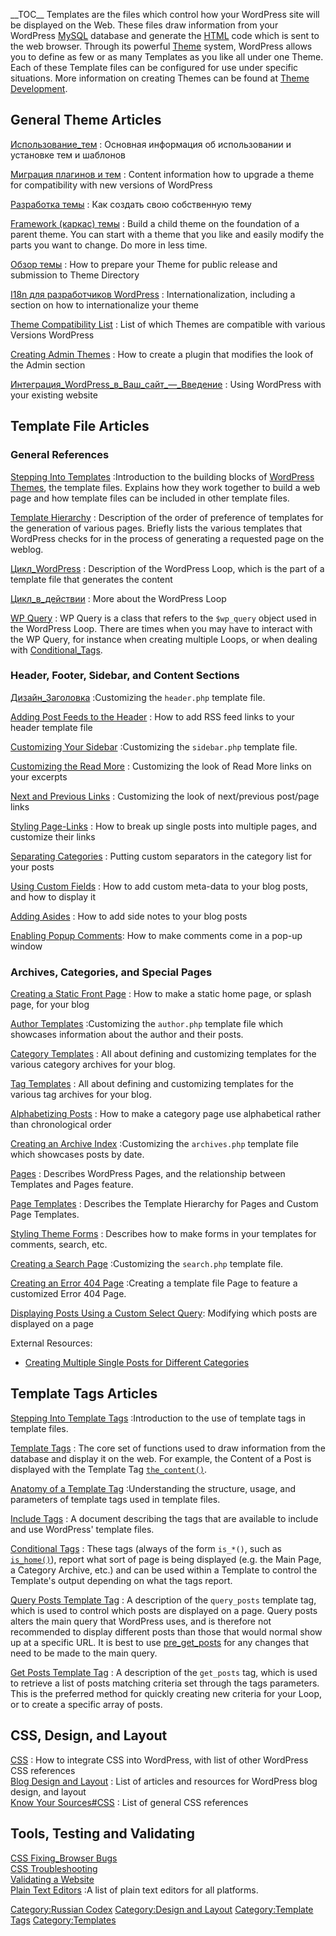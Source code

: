 {{Languages|
{{en|Templates}}
{{es|Templates}}
{{it|Templates}}
{{ja|テンプレート}}
{{ru|Шаблоны}}
}}

{{ru:Stub}}

__TOC__
Templates are the files which control how your WordPress site will be displayed on the Web.  These files draw information from your WordPress [[Glossary#MySQL|MySQL]] database and generate the [[Glossary#HTML|HTML]] code which is sent to the web browser.  Through its powerful [[Using Themes|Theme]] system, WordPress allows you to define as few or as many Templates as you like all under one Theme.  Each of these Template files can be configured for use under specific situations.  More information on creating Themes can be found at [[Theme Development]].

== General Theme Articles ==

; [[Использование_тем]] : Основная информация об использовании и установке тем и шаблонов

; [[Миграция плагинов и тем]] : Content information how to upgrade a theme for compatibility with new versions of WordPress

; [[Разработка темы]] : Как создать свою собственную тему 

; [[ Framework (каркас) темы]] : Build a child theme on the foundation of a parent theme. You can start with a theme that you like and easily modify the parts you want to change. Do more in less time.

; [[Обзор темы ]] : How to prepare your Theme for public release and submission to Theme Directory

; [[I18n для разработчиков WordPress ]] : Internationalization, including a section on how to internationalize your theme

; [[Themes/Theme_Compatibility | Theme Compatibility List]] : List of which Themes are compatible with various Versions WordPress

; [[Creating Admin Themes]] : How to create a plugin that modifies the look of the Admin section

; [[Интеграция_WordPress_в_Ваш_сайт_—_Введение]] : Using WordPress with your existing website
[[Category:Russian Codex]]

== Template File Articles ==

=== General References ===

; [[Stepping Into Templates]] :Introduction to the building blocks of [[Using Themes|WordPress Themes]], the template files. Explains how they work together to build a web page and how template files can be included in other template files. 

; [[Template Hierarchy]] : Description of the order of preference of templates for the generation of various pages. Briefly lists the various templates that WordPress checks for in the process of generating a requested page on the weblog.

; [[Цикл_WordPress]] : Description of the WordPress Loop, which is the part of a template file that generates the content

; [[Цикл_в_действии]] : More about the WordPress Loop

; [[Class_Reference/WP_Query|WP Query]] : WP Query is a class that refers to the <tt>$wp_query</tt> object used in the WordPress Loop. There are times when you may have to interact with the WP Query, for instance when creating multiple Loops, or when dealing with [[Conditional_Tags]].

=== Header, Footer, Sidebar, and Content Sections ===

;[[Дизайн_Заголовка]] :Customizing the <tt>header.php</tt> template file.

;[[Adding Post Feeds to the Header]] : How to add RSS feed links to your header template file

;[[Customizing Your Sidebar]] :Customizing the <tt>sidebar.php</tt> template file.

;[[Customizing the Read More]] : Customizing the look of Read More links on your excerpts

;[[Next and Previous Links]] : Customizing the look of next/previous post/page links

;[[Styling Page-Links]] : How to break up single posts into multiple pages, and customize their links

;[[Separating Categories]] : Putting custom separators in the category list for your posts

;[[Custom Fields|Using Custom Fields]] : How to add custom meta-data to your blog posts, and how to display it

;[[Adding Asides]] : How to add side notes to your blog posts

; [[FAQ_Working_with_WordPress#Can_I_have_popup_comments.3F|Enabling Popup Comments]]: How to make comments come in a pop-up window

=== Archives, Categories, and Special Pages ===

;[[Creating a Static Front Page]] : How to make a static home page, or splash page, for your blog

;[[Author Templates]] :Customizing the <tt>author.php</tt> template file which showcases information about the author and their posts.

; [[Category Templates]] : All about defining and customizing templates for the various category archives for your blog.

; [[Tag Templates]] : All about defining and customizing templates for the various tag archives for your blog.

; [[Alphabetizing Posts]] : How to make a category page use alphabetical rather than chronological order

;[[Creating an Archive Index]] :Customizing the <tt>archives.php</tt> template file which showcases posts by date.

;[[Pages]] : Describes WordPress Pages, and the relationship between Templates and Pages feature.

;[[Page_Templates|Page Templates]] : Describes the Template Hierarchy for Pages and Custom Page Templates.

; [[Styling Theme Forms]] : Describes how to make forms in your templates for comments, search, etc.

;[[Creating a Search Page]] :Customizing the <tt>search.php</tt> template file.

;[[Creating an Error 404 Page]] :Creating a template file Page to feature a customized Error 404 Page.

;[[Displaying Posts Using a Custom Select Query]]: Modifying which posts are displayed on a page

;External Resources: 
* [http://www.cameraontheroad.com/?p=623 Creating Multiple Single Posts for Different Categories]

== Template Tags Articles==

; [[Stepping Into Template Tags]] :Introduction to the use of template tags in template files.

; [[Template Tags]] :  The core set of functions used to draw information from the database and display it on the web.  For example, the Content of a Post is displayed with the Template Tag <tt>[[Template Tags/the_content|the_content()]]</tt>.

; [[Template_Tags/Anatomy_of_a_Template_Tag|Anatomy of a Template Tag]] :Understanding the structure, usage, and parameters of template tags used in template files.

; [[Include Tags]] : A document describing the tags that are available to include and use WordPress' template files.

; [[Conditional Tags]] :  These tags (always of the form <tt>is_*()</tt>, such as <tt>[[Function Reference/is home|is_home()]]</tt>), report what sort of page is being displayed (e.g. the Main Page, a Category Archive, etc.) and can be used within a Template to control the Template's output depending on what the tags report.

; [[Template_Tags/query_posts|Query Posts Template Tag]] : A description of the <tt>query_posts</tt> template tag, which is used to control which posts are displayed on a page. Query posts alters the main query that WordPress uses, and is therefore not recommended to display different posts than those that would normal show up at a specific URL. It is best to use [[Plugin_API/Action_Reference/pre_get_posts|pre_get_posts]] for any changes that need to be made to the main query.

; [[Template_Tags/get_posts|Get Posts Template Tag]] : A description of the <tt>get_posts</tt> tag, which is used to retrieve a list of posts matching criteria set through the tags parameters. This is the preferred method for quickly creating new criteria for your Loop, or to create a specific array of posts.

==CSS, Design, and Layout==

; [[CSS]] : How to integrate CSS into WordPress, with list of other WordPress CSS references
; [[Blog Design and Layout]] : List of articles and resources for WordPress blog design, and layout
; [[Know Your Sources#CSS]] : List of general CSS references

== Tools, Testing and Validating==

; [[CSS Fixing_Browser Bugs]]
; [[CSS Troubleshooting]]
; [[Validating a Website]]
; [[Glossary#Text_editor|Plain Text Editors]] :A list of plain text editors for all platforms.

[[Category:Design and Layout]]
[[Category:Template Tags]]
[[Category:Templates]]